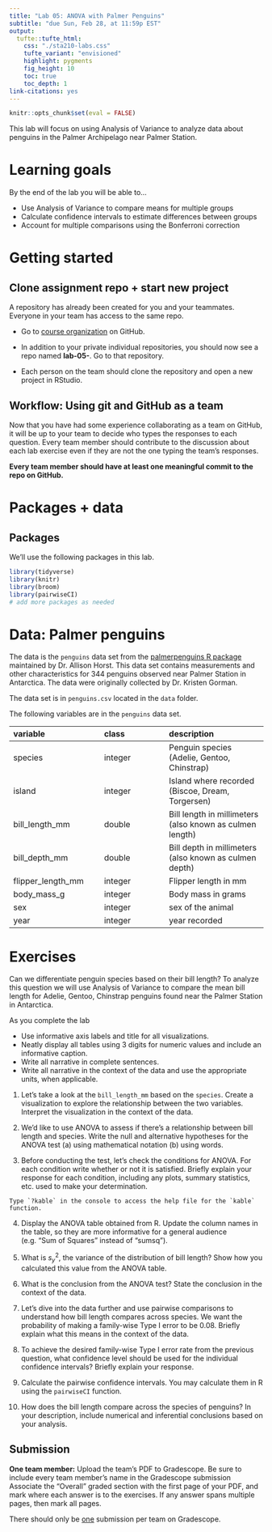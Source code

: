 ```yaml
---
title: "Lab 05: ANOVA with Palmer Penguins" 
subtitle: "due Sun, Feb 28, at 11:59p EST"
output: 
  tufte::tufte_html:
    css: "./sta210-labs.css"
    tufte_variant: "envisioned"
    highlight: pygments
    fig_height: 10
    toc: true
    toc_depth: 1
link-citations: yes
---
```


```r
knitr::opts_chunk$set(eval = FALSE)
```

This lab will focus on using Analysis of Variance to analyze data about penguins in the Palmer Archipelago near Palmer Station. 

# Learning goals

By the end of the lab you will be able to...

- Use Analysis of Variance to compare means for multiple groups
- Calculate confidence intervals to estimate differences between groups
- Account for multiple comparisons using the Bonferroni correction 

# Getting started

## Clone assignment repo + start new project

A repository has already been created for you and your teammates. Everyone in your team has access to the same repo.

- Go to [course organization](https://www.github.com/sta210-sp21) on GitHub.

- In addition to your private individual repositories, you should now see a repo named **lab-05-**. Go to that repository.
  
- Each person on the team should clone the repository and open a new project in RStudio.

## Workflow: Using git and GitHub as a team

Now that you have had some experience collaborating as a team on GitHub, it will be up to your team to decide who types the responses to each question. Every team member should contribute to the discussion about each lab exercise even if they are not the one typing the team's responses. 

**Every team member should have at least one meaningful commit to the repo on GitHub.**

# Packages + data

## Packages

We'll use the following packages in this lab. 

```r
library(tidyverse)
library(knitr)
library(broom)
library(pairwiseCI)
# add more packages as needed
```

# Data: Palmer penguins

The data is the `penguins` data set from the [palmerpenguins R package](https://allisonhorst.github.io/palmerpenguins/) maintained by Dr. Allison Horst. This data set contains measurements and other characteristics for 344 penguins observed near Palmer Station in Antarctica. The data were originally collected by Dr. Kristen Gorman. 

The data set is in `penguins.csv` located in the `data` folder. 

The following variables are in the `penguins` data set. 

|variable          |class   |description |
|:----------|:-------|:-----------|
|species           |integer | Penguin species (Adelie, Gentoo, Chinstrap) |
|island            |integer | Island where recorded (Biscoe, Dream, Torgersen) |
|bill_length_mm    |double  | Bill length in millimeters (also known as culmen length) |
|bill_depth_mm     |double  | Bill depth in millimeters (also known as culmen depth) |
|flipper_length_mm |integer | Flipper length in mm |
|body_mass_g       |integer | Body mass in grams |
|sex               |integer | sex of the animal |
|year              |integer | year recorded |




# Exercises

Can we differentiate penguin species based on their bill length? To analyze this question we will use Analysis of Variance to compare the mean bill length for  Adelie, Gentoo, Chinstrap penguins found near the Palmer Station in Antarctica. 

::: {.commit}

As you complete the lab 

- Use informative axis labels and title for all visualizations. 
- Neatly display all tables using 3 digits for numeric values and include an informative caption. 
- Write all narrative in complete sentences. 
- Write all narrative in the context of the data and use the appropriate units, when applicable. 

:::

1. Let's take a look at the `bill_length_mm` based on the `species`. Create a visualization to explore the relationship between the two variables. Interpret the visualization in the context of the data. 

2. We'd like to use ANOVA to assess if there's a relationship between bill length and species. Write the null and alternative hypotheses for the ANOVA test (a) using mathematical notation (b) using words.

3. Before conducting the test, let's check the conditions for ANOVA. For each condition write whether or not it is satisfied. Briefly explain your response for each condition, including  any plots, summary statistics, etc. used to make your determination.

```marginfigure
Type `?kable` in the console to access the help file for the `kable` function.
```

4. Display the ANOVA table obtained from R. Update the column names in  the table, so they are more informative for a general audience (e.g. "Sum of Squares" instead of "sumsq"). 


5. What is $s_y^2$, the variance of the distribution of bill length? Show how you calculated this value from the ANOVA table.

6. What is the conclusion from the ANOVA test? State the conclusion in the context of the data. 

7. Let's dive into the data further and use pairwise comparisons to understand how bill length compares across species. We want the probability of making a family-wise Type I error to be 0.08. Briefly explain what this means in the context of the data. 

8. To achieve the desired family-wise Type I error rate from the previous question, what confidence level should be used for the individual confidence intervals? Briefly explain your response.

9. Calculate the pairwise confidence intervals. You may calculate them in R using the `pairwiseCI` function. 

10. How does the bill length compare across the species of penguins? In your description, include numerical and inferential conclusions based on your analysis. 

## Submission

**One team member:** Upload the team's PDF to Gradescope. Be sure to include every team member's name in the Gradescope submission Associate the "Overall" graded section with the first page of your PDF, and mark where each answer is to the exercises. If any answer spans multiple pages, then mark all pages.

There should only be <u>one</u> submission per team on Gradescope.